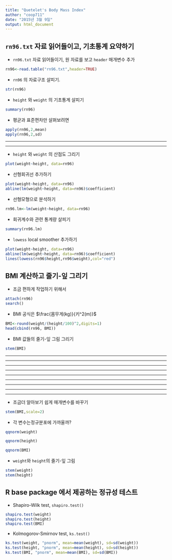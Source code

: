 ```yaml
---
title: "Quetelet's Body Mass Index"
author: "coop711"
date: "2015년 3월 9일"
output: html_document
---
```


`rn96.txt` 자료 읽어들이고, 기초통계 요약하기
---------------------------------------

- `rn96.txt` 자료 읽어들이기, 원 자료를 보고 `header` 매개변수 추가

```r
rn96<-read.table("rn96.txt",header=TRUE)
```

- `rn96` 의 자료구조 살피기. 

```r
str(rn96)
```
- `height` 와 `weight` 의 기초통계 살피기

```r
summary(rn96)
```

- 평균과 표준편차만 살펴보려면

```r
apply(rn96,2,mean)
apply(rn96,2,sd)
```
---

---

- `height` 와 `weight` 의 산점도 그리기

```r
plot(weight~height, data=rn96)
```

- 선형회귀선 추가하기

```r
plot(weight~height, data=rn96)
abline(lm(weight~height, data=rn96)$coefficient)
```

- 선형모형으로 분석하기

```r
rn96.lm<-lm(weight~height, data=rn96)
```

- 회귀계수와 관련 통계량 살피기

```r
summary(rn96.lm)
```

- `lowess` local smoother 추가하기

```r
plot(weight~height, data=rn96)
abline(lm(weight~height, data=rn96)$coefficient)
lines(lowess(rn96$height,rn96$weight),col="red")
```


BMI 계산하고 줄기-잎 그리기
---------------------------

- 조금 편하게 작업하기 위해서

```r
attach(rn96)
search()
```

- BMI 공식은 $\frac{몸무게(kg)}{키^2(m)}$

```r
BMI<-round(weight/(height/100)^2,digits=1)
head(cbind(rn96, BMI))
```

- BMI 값들의 줄기-잎 그림 그리기

```r
stem(BMI)
```

---

---

---

---

---

---

---

---

---

- 조금더 알아보기 쉽게 매개변수를 바꾸기

```r
stem(BMI,scale=2)
```

- 각 변수는정규분포에 가까울까?

```r
qqnorm(weight)
```

```r
qqnorm(height)
```

```r
qqnorm(BMI)
```

- `weight`와 `height`의 줄기-잎 그림

```r
stem(weight)
stem(height)
```

R base package 에서 제공하는 정규성 테스트
------------------------------------------

- Shapiro-Wilk test, `shapiro.test()`

```r
shapiro.test(weight)
shapiro.test(height)
shapiro.test(BMI)
```
- Kolmogorov-Smirnov test, `ks.test()`

```r
ks.test(weight, "pnorm", mean=mean(weight), sd=sd(weight))
ks.test(height, "pnorm", mean=mean(height), sd=sd(height))
ks.test(BMI, "pnorm", mean=mean(BMI), sd=sd(BMI))
```